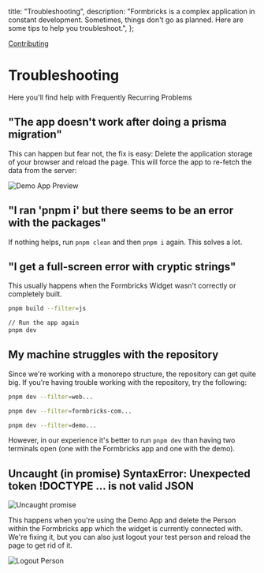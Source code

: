 

  title: "Troubleshooting",
  description:
    "Formbricks is a complex application in constant development. Sometimes, things don't go as planned. Here are some tips to help you troubleshoot.",
};

[Contributing]()

# Troubleshooting

Here you'll find help with Frequently Recurring Problems

## "The app doesn't work after doing a prisma migration"

This can happen but fear not, the fix is easy: Delete the application storage of your browser and reload the page. This will force the app to re-fetch the data from the server:

<Image
  src={ClearAppData}
  alt="Demo App Preview"
  quality="100"
  className="rounded-lg max-w-full sm:max-w-3xl"
/>

## "I ran 'pnpm i' but there seems to be an error with the packages"

If nothing helps, run `pnpm clean` and then `pnpm i` again. This solves a lot.

## "I get a full-screen error with cryptic strings"

This usually happens when the Formbricks Widget wasn't correctly or completely built.

<CodeGroup title="Build js library first and then run again">

```bash
pnpm build --filter=js

// Run the app again
pnpm dev
```

</CodeGroup>

## My machine struggles with the repository

Since we're working with a monorepo structure, the repository can get quite big. If you're having trouble working with the repository, try the following:

<CodeGroup title="Only run the required project">

```bash {{ title: 'Formbricks Web-App' }}
pnpm dev --filter=web...
```

```bash {{ title: 'Formbricks Landing Page' }}
pnpm dev --filter=formbricks-com...
```

```bash {{ title: 'Formbricks Demo App' }}
pnpm dev --filter=demo...
```

</CodeGroup>

However, in our experience it's better to run `pnpm dev` than having two terminals open (one with the Formbricks app and one with the demo).

## Uncaught (in promise) SyntaxError: Unexpected token !DOCTYPE ... is not valid JSON

<Image
  src={UncaughtPromise}
  alt="Uncaught promise"
  quality="100"
  className="rounded-lg max-w-full sm:max-w-3xl"
/>

This happens when you're using the Demo App and delete the Person within the Formbricks app which the widget is currently connected with. We're fixing it, but you can also just logout your test person and reload the page to get rid of it.

<Image src={Logout} alt="Logout Person" quality="100" className="rounded-lg max-w-full sm:max-w-3xl" />
